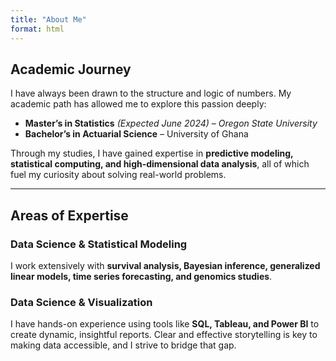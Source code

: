 ```yaml
---
title: "About Me"
format: html
---
```


<div class="about-container">

## Academic Journey  
I have always been drawn to the structure and logic of numbers. My academic path has allowed me to explore this passion deeply:  

- **Master’s in Statistics** *(Expected June 2024) – Oregon State University*  
- **Bachelor’s in Actuarial Science** – University of Ghana  

Through my studies, I have gained expertise in **predictive modeling, statistical computing, and high-dimensional data analysis**, all of which fuel my curiosity about solving real-world problems.  

</div>

---

<div class="about-container">

## Areas of Expertise  

### Data Science & Statistical Modeling  
I work extensively with **survival analysis, Bayesian inference, generalized linear models, time series forecasting, and genomics studies**.  

### Data Science & Visualization  
I have hands-on experience using tools like **SQL, Tableau, and Power BI** to create dynamic, insightful reports. Clear and effective storytelling is key to making data accessible, and I strive to bridge that gap.  

</div>
